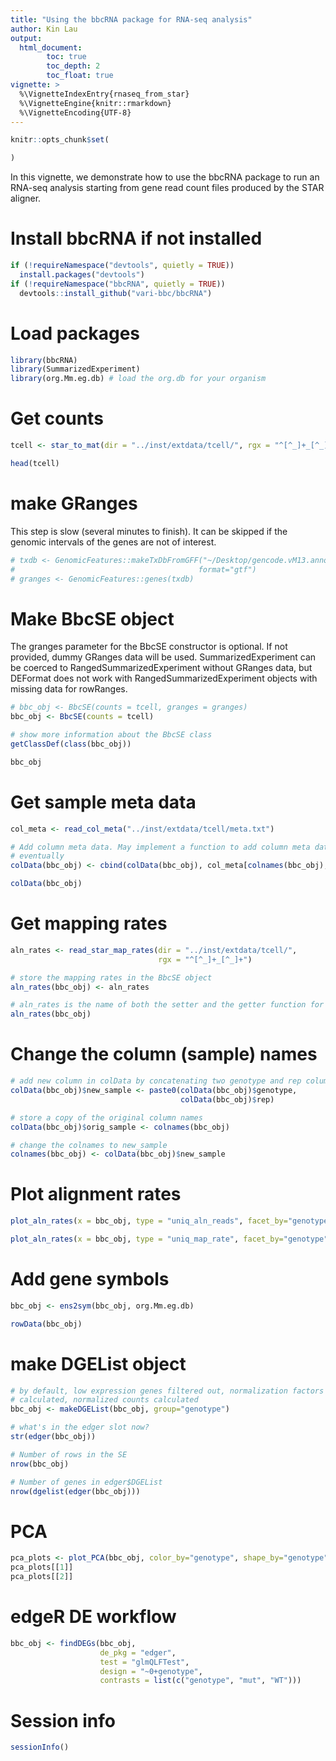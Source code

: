 ```yaml
---
title: "Using the bbcRNA package for RNA-seq analysis"
author: Kin Lau
output: 
  html_document:
        toc: true
        toc_depth: 2
        toc_float: true
vignette: >
  %\VignetteIndexEntry{rnaseq_from_star}
  %\VignetteEngine{knitr::rmarkdown}
  %\VignetteEncoding{UTF-8}
---
```


```r
knitr::opts_chunk$set(

)
```

In this vignette, we demonstrate how to use the bbcRNA package to run an RNA-seq
analysis starting from gene read count files produced by the STAR aligner.

# Install bbcRNA if not installed
```r
if (!requireNamespace("devtools", quietly = TRUE))
  install.packages("devtools")
if (!requireNamespace("bbcRNA", quietly = TRUE))
  devtools::install_github("vari-bbc/bbcRNA")
```


# Load packages

```r
library(bbcRNA)
library(SummarizedExperiment)
library(org.Mm.eg.db) # load the org.db for your organism

```

# Get counts

```r
tcell <- star_to_mat(dir = "../inst/extdata/tcell/", rgx = "^[^_]+_[^_]+", column = 2)

head(tcell)
```

# make GRanges

This step is slow (several minutes to finish). It can be skipped if the genomic 
intervals of the genes are not of interest.

```r
# txdb <- GenomicFeatures::makeTxDbFromGFF("~/Desktop/gencode.vM13.annotation.gtf",
#                                         format="gtf")
# granges <- GenomicFeatures::genes(txdb)
```


# Make BbcSE object

The granges parameter for the BbcSE constructor is optional. If not provided,
dummy GRanges data will be used. SummarizedExperiment can be coerced to 
RangedSummarizedExperiment without GRanges data, but DEFormat does not work
with RangedSummarizedExperiment objects with missing data for rowRanges.
 
```r
# bbc_obj <- BbcSE(counts = tcell, granges = granges)
bbc_obj <- BbcSE(counts = tcell)

# show more information about the BbcSE class
getClassDef(class(bbc_obj))

bbc_obj
```

# Get sample meta data

```r
col_meta <- read_col_meta("../inst/extdata/tcell/meta.txt")

# Add column meta data. May implement a function to add column meta data
# eventually
colData(bbc_obj) <- cbind(colData(bbc_obj), col_meta[colnames(bbc_obj), ])

colData(bbc_obj)
```

# Get mapping rates

```r
aln_rates <- read_star_map_rates(dir = "../inst/extdata/tcell/", 
                                 rgx = "^[^_]+_[^_]+")

# store the mapping rates in the BbcSE object
aln_rates(bbc_obj) <- aln_rates

# aln_rates is the name of both the setter and the getter function for aln_rates
aln_rates(bbc_obj)
```

# Change the column (sample) names

```r
# add new column in colData by concatenating two genotype and rep columns
colData(bbc_obj)$new_sample <- paste0(colData(bbc_obj)$genotype, 
                                      colData(bbc_obj)$rep)

# store a copy of the original column names
colData(bbc_obj)$orig_sample <- colnames(bbc_obj)

# change the colnames to new_sample
colnames(bbc_obj) <- colData(bbc_obj)$new_sample
```

# Plot alignment rates

```r
plot_aln_rates(x = bbc_obj, type = "uniq_aln_reads", facet_by="genotype", fill="genotype") + ggplot2::theme(legend.position = "none")

plot_aln_rates(x = bbc_obj, type = "uniq_map_rate", facet_by="genotype", fill="genotype") + ggplot2::theme(legend.position = "none")
```

# Add gene symbols
```r
bbc_obj <- ens2sym(bbc_obj, org.Mm.eg.db)

rowData(bbc_obj)
```

# make DGEList object
```r
# by default, low expression genes filtered out, normalization factors
# calculated, normalized counts calculated
bbc_obj <- makeDGEList(bbc_obj, group="genotype")

# what's in the edger slot now?
str(edger(bbc_obj))

# Number of rows in the SE
nrow(bbc_obj)

# Number of genes in edger$DGEList
nrow(dgelist(edger(bbc_obj)))
```
# PCA
```r
pca_plots <- plot_PCA(bbc_obj, color_by="genotype", shape_by="genotype")
pca_plots[[1]]
pca_plots[[2]]
```

# edgeR DE workflow

```r
bbc_obj <- findDEGs(bbc_obj, 
                    de_pkg = "edger",
                    test = "glmQLFTest", 
                    design = "~0+genotype",
                    contrasts = list(c("genotype", "mut", "WT")))

```


# Session info
```r
sessionInfo()
```


